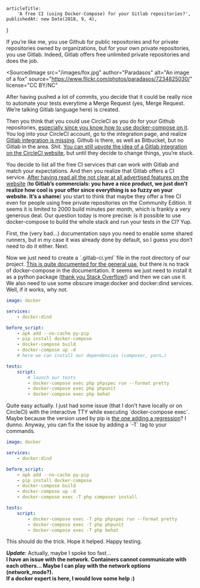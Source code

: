 
<Layout>

    articleTitle:
        'A free CI (using Docker-Compose) for your Gitlab repositories?',
    publishedAt: new Date(2018, 9, 4),
}

<WithSyntaxHighlighting>
<ArticleInfos meta={meta} />

If you’re like me, you use Github for public repositories and for private repositories owned by organizations, but for your own private repositories, you use Gitlab. Indeed, Gitlab offers free unlimited private repositories and does the job.

<SourcedImage
    src="/images/fox.jpg"
    author="Paradasos"
    alt="An image of a fox"
    source="https://www.flickr.com/photos/paradasos/7234825030/"
    license="CC BY/NC"
></SourcedImage>

After having pushed a lot of commits, you decide that it could be really nice to automate your tests everytime a Merge Request (yes, Merge Request. We’re talking Gitlab language here) is created.

Then you think that you could use CircleCI as you do for your Github repositories, [especially since you know how to use docker-compose on it](https://medium.com/@einenlum/testing-your-app-with-docker-compose-on-circleci-ffd4cc8e2cfa). You log into your CircleCI account, go to the integration page, and realize [Gitlab integration is missing](https://circleci.com/integrations/). Github is there, as well as Bitbucket, but no Gitlab in the area. Shit. [You can still upvote the idea of a Gitlab integration on the CircleCI website](https://circleci.com/ideas/?idea=CCI-I-248), but until they decide to change things, you’re stuck.

You decide to list all the free CI services that can work with Gitlab and match your expectations. And then you realize that Gitlab offers a CI service. [After having read all the not clear at all advertised features on the website](https://about.gitlab.com/features/gitlab-ci-cd/) (**to Gitlab’s commercials: you have a nice product, we just don’t realize how cool is your offer since everything is so fuzzy on your website. It’s a shame**) you start to think that maybe they offer a free CI even for people using free private repositories on the Community Edition. It seems it is limited to 2000 build minutes per month, which is frankly a very generous deal. Our question today is more precise: is it possible to use docker-compose to build the whole stack and run your tests in the CI? Yup.

First, the (very bad…) documentation says you need to enable some shared runners, but in my case it was already done by default, so I guess you don’t need to do it either. Next.

Now we just need to create a \`.gitlab-ci.yml\` file in the root directory of our project. [This is quite documented for the general use](https://docs.gitlab.com/ce/ci/yaml/), but there is no track of docker-compose in the documentation. It seems we just need to install it as a python package ([thank you Stack Overflow!](https://stackoverflow.com/a/42697808/3524372)) and then we can use it. We also need to use some obscure image:docker and docker:dind services. Well, if it works, why not.

```yaml
image: docker

services:
    - docker:dind

before_script:
    - apk add --no-cache py-pip
    - pip install docker-compose
    - docker-compose build
    - docker-compose up -d
    # here we can install our dependencies (composer, yarn…)

tests:
    script:
        # launch our tests
        - docker-compose exec php phpspec run --format pretty
        - docker-compose exec php phpunit
        - docker-compose exec php behat
```

Quite easy actually. I just had some issue (that I don’t have locally or on CircleCI) with the interactive TTY while executing \`docker-compose exec\`. Maybe because the version used by pip is [the one adding a regression](https://github.com/docker/compose/issues/5696#issue-299103105)? I dunno. Anyway, you can fix the issue by adding a \`-T\` tag to your commands.

```yaml
image: docker

services:
    - docker:dind

before_script:
    - apk add --no-cache py-pip
    - pip install docker-compose
    - docker-compose build
    - docker-compose up -d
    - docker-compose exec -T php composer install

tests:
    script:
        - docker-compose exec -T php phpspec run --format pretty
        - docker-compose exec -T php phpunit
        - docker-compose exec -T php behat
```

This should do the trick. Hope it helped. Happy testing.

**_Update_**: Actually, maybe I spoke too fast…  
**I have an issue with the network. Containers cannot communicate with each others… Maybe I can play with the network options (network_mode?).  
If a docker expert is here, I would love some help :)**

</WithSyntaxHighlighting>

</Layout>
